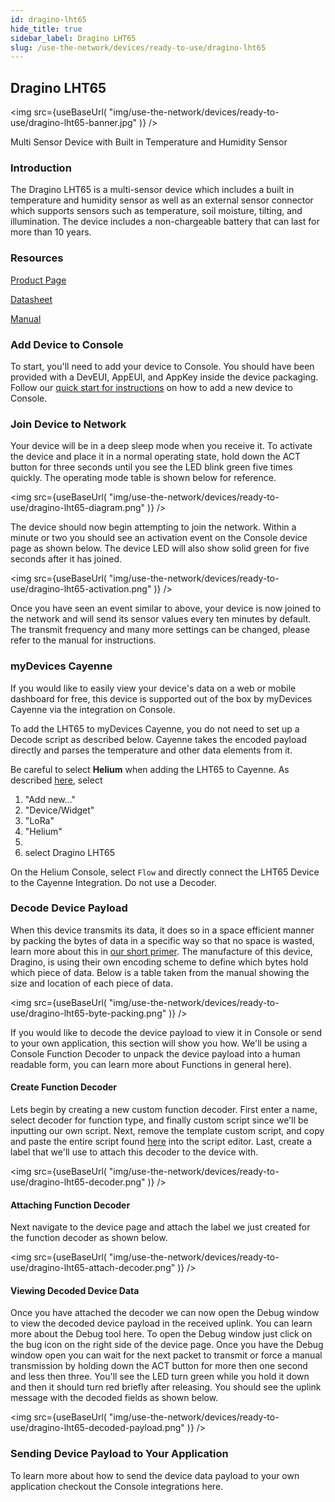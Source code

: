 ```yaml
---
id: dragino-lht65
hide_title: true
sidebar_label: Dragino LHT65
slug: /use-the-network/devices/ready-to-use/dragino-lht65
---
```



## Dragino LHT65

<img
  src={useBaseUrl(
    "img/use-the-network/devices/ready-to-use/dragino-lht65-banner.jpg"
  )}
/>

Multi Sensor Device with Built in Temperature and Humidity Sensor

### Introduction

The Dragino LHT65 is a multi-sensor device which includes a built in temperature
and humidity sensor as well as an external sensor connector which supports
sensors such as temperature, soil moisture, tilting, and illumination. The
device includes a non-chargeable battery that can last for more than 10 years.

### Resources

[Product Page](https://www.dragino.com/products/lora-lorawan-end-node/item/151-lht65.html)

[Datasheet](https://www.dragino.com/downloads/downloads/LHT65/Datasheet_LHT65_LoRaWAN_Temperature_Humidity_Sensor.pdf)

[Manual](https://www.dragino.com/downloads/downloads/LHT65/UserManual/LHT65_Temperature_Humidity_Sensor_UserManual_v1.8.0.pdf)

### Add Device to Console

To start, you'll need to add your device to Console. You should have been
provided with a DevEUI, AppEUI, and AppKey inside the device packaging. Follow
our [quick start for instructions](/use-the-network/console/adding-devices) on
how to add a new device to Console.

### Join Device to Network

Your device will be in a deep sleep mode when you receive it. To activate the
device and place it in a normal operating state, hold down the ACT button for
three seconds until you see the LED blink green five times quickly. The
operating mode table is shown below for reference.

<img
  src={useBaseUrl(
    "img/use-the-network/devices/ready-to-use/dragino-lht65-diagram.png"
  )}
/>

The device should now begin attempting to join the network. Within a minute or
two you should see an activation event on the Console device page as shown
below. The device LED will also show solid green for five seconds after it has
joined.

<img
  src={useBaseUrl(
    "img/use-the-network/devices/ready-to-use/dragino-lht65-activation.png"
  )}
/>

Once you have seen an event similar to above, your device is now joined to the
network and will send its sensor values every ten minutes by default. The
transmit frequency and many more settings can be changed, please refer to the
manual for instructions.

### myDevices Cayenne

If you would like to easily view your device's data on a web or mobile dashboard
for free, this device is supported out of the box by myDevices Cayenne via the
integration on Console. 

To add the LHT65 to myDevices Cayenne, you do not need to set up a Decode script
as described below. Cayenne takes the encoded payload directly and parses the
temperature and other data elements from it.

Be careful to select **Helium** when adding the LHT65 to Cayenne.
As described [here](https://docs.mydevices.com/docs/lorawan/helium), select
<ol>
  <li>"Add new..."</li>
  <li>"Device/Widget"</li>
  <li>"LoRa"</li>
  <li>"Helium"<li>
  <li>select Dragino LHT65</li>
</ol>

On the Helium Console, select `Flow` and directly connect the LHT65 Device to the 
Cayenne Integration.  Do not use a Decoder.

### Decode Device Payload

When this device transmits its data, it does so in a space efficient manner by
packing the bytes of data in a specific way so that no space is wasted, learn
more about this in [our short primer](/use-the-network/console/functions). The
manufacture of this device, Dragino, is using their own encoding scheme to
define which bytes hold which piece of data. Below is a table taken from the
manual showing the size and location of each piece of data.

<img
  src={useBaseUrl(
    "img/use-the-network/devices/ready-to-use/dragino-lht65-byte-packing.png"
  )}
/>

If you would like to decode the device payload to view it in Console or send to
your own application, this section will show you how. We'll be using a Console
Function Decoder to unpack the device payload into a human readable form, you
can learn more about Functions in general here).

#### Create Function Decoder

Lets begin by creating a new custom function decoder. First enter a name, select
decoder for function type, and finally custom script since we'll be inputting
our own script. Next, remove the template custom script, and copy and paste the
entire script found
[here](https://www.dragino.com/downloads/downloads/LHT65/payload_decode/ttn_payload_decode_v1.7.txt)
into the script editor. Last, create a label that we'll use to attach this
decoder to the device with.

<img
  src={useBaseUrl(
    "img/use-the-network/devices/ready-to-use/dragino-lht65-decoder.png"
  )}
/>

#### Attaching Function Decoder

Next navigate to the device page and attach the label we just created for the
function decoder as shown below.

<img
  src={useBaseUrl(
    "img/use-the-network/devices/ready-to-use/dragino-lht65-attach-decoder.png"
  )}
/>

#### Viewing Decoded Device Data

Once you have attached the decoder we can now open the Debug window to view the
decoded device payload in the received uplink. You can learn more about the
Debug tool here. To open the Debug window just click on the bug icon on the
right side of the device page. Once you have the Debug window open you can wait
for the next packet to transmit or force a manual transmission by holding down
the ACT button for more then one second and less then three. You'll see the LED
turn green while you hold it down and then it should turn red briefly after
releasing. You should see the uplink message with the decoded fields as shown
below.

<img
  src={useBaseUrl(
    "img/use-the-network/devices/ready-to-use/dragino-lht65-decoded-payload.png"
  )}
/>

### Sending Device Payload to Your Application

To learn more about how to send the device data payload to your own application
checkout the Console integrations here.
